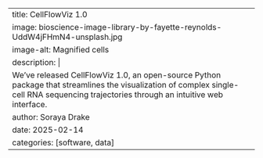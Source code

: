 ---
title: CellFlowViz 1.0
image: bioscience-image-library-by-fayette-reynolds-UddW4jFHmN4-unsplash.jpg
image-alt: Magnified cells
description: |
  We've released CellFlowViz 1.0, an open-source Python package that streamlines the visualization of complex single-cell RNA sequencing trajectories through an intuitive web interface. 
author: Soraya Drake
date: 2025-02-14
categories: [software, data]
---